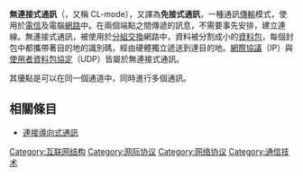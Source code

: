 {{noteTA
|G1=IT
}}
'''無連接式通訊'''（{{lang-en|Connectionless communication}}，又稱 CL-mode），又譯為'''免接式通訊'''，一種通訊[[傳輸|傳輸]]模式，使用於[[電信|電信]]及電腦[[網路|網路]]中。在兩個端點之間傳遞的訊息，不需要事先安排，建立連線。無連接式通訊，被使用於[[分組交換|分組交換]]網路中，資料被分割成小的[[資料包|資料包]]，每個封包中都攜帶著目的地的識別碼，經由硬體獨立遞送到達目的地。[[網際協議|網際協議]]（IP）與[[使用者資料包協定|使用者資料包協定]]（UDP）皆屬於無連接式通訊。

其優點是可以在同一個通道中，同時進行多個通訊。

==相關條目==
*[[連接導向式通訊|連接導向式通訊]]
[[Category:互联网结构|Category:互联网结构]]
[[Category:网际协议|Category:网际协议]]
[[Category:网络协议|Category:网络协议]]
[[Category:通信技术|Category:通信技术]]